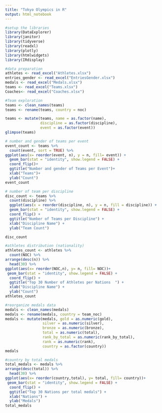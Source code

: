 ```yaml
---
title: "Tokyo Olympics in R"
output: html_notebook
---
```

```r
#setup the libraries
library(DataExplorer)
library(janitor)
library(tidyverse)
library(readxl)
library(plotly)
library(htmlwidgets)
library(IRdisplay)
```
```r
#data preparation 
athletes <- read_excel("Athletes.xlsx")
entries_gender <- read_excel("EntriesGender.xlsx")
medals <- read_excel("Medals.xlsx")
teams <- read_excel("Teams.xlsx")
Coaches<- read_excel("Coaches.xlsx")
```
```r
#Team exploration 
teams <- clean_names(teams)
teams <- rename(teams, country = noc)

teams <- mutate(teams, name = as.factor(name),
                discipline = as.factor(discipline),
                event = as.factor(event))
glimpse(teams)
```


```r
# number and gender of teams per event
event_count <- teams %>% 
  count(event, sort = TRUE) %>% 
ggplot(aes(x= reorder(event, n), y = n, fill= event)) +
  geom_bar(stat = "identity", show.legend = FALSE) +
  coord_flip()+
  ggtitle("Number and gender of Teams per Event")+
  xlab("Teams")+
  ylab("Count")
event_count
```
```r
# number of team per discipline
disc_count <- teams %>% 
  count(discipline) %>% 
  ggplot(aes(x = reorder(discipline, n), y = n, fill = discipline)) +
  geom_bar(stat = "identity", show.legend = FALSE) +
  coord_flip() +
  ggtitle("Number of Teams per Discipline") +
  xlab("Discipline Name") +
  ylab("Team Count")

disc_count
```
```r
#athletes distribution (nationality)
athletes_count <- athletes %>% 
  count(NOC) %>%
arrange(desc(n)) %>%
  head(30) %>%
ggplot(aes(x= reorder(NOC,n), y= n, fill= NOC))+
 geom_bar(stat = "identity", show.legend = FALSE) +
  coord_flip() +
  ggtitle("Top 30 Number of Athletes per Nations  ") +
  xlab("Discipline Name") +
  ylab("Count") 
athletes_count
```

```r
#reorganize medals data 
medals <- clean_names(medals)
medals <- rename(medals, country = team_noc)
medals <- mutate(medals, gold = as.numeric(gold),
                 silver = as.numeric(silver),
                 bronze = as.numeric(bronze),
                 total = as.numeric(total),
                 rank_by_total = as.numeric(rank_by_total),
                 rank = as.numeric(rank),
                 country = as.factor(country))
medals
```
```r
#country by total medals
total_medals <- medals %>% 
arrange(desc(total)) %>%
  head(30) %>%
ggplot(aes(x= reorder(country,total), y= total, fill= country))+
 geom_bar(stat = "identity", show.legend = FALSE) +
  coord_flip() +
  ggtitle("Top 30 Nations per total medals") +
  xlab("Nations") +
  ylab("Medals") 
total_medals

```

